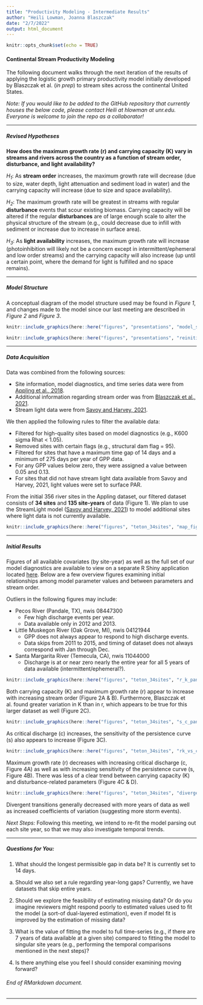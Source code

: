 ```yaml
---
title: "Productivity Modeling - Intermediate Results"
author: "Heili Lowman, Joanna Blaszczak"
date: "2/7/2022"
output: html_document
---
```


```r
knitr::opts_chunk$set(echo = TRUE)
```

#### Continental Stream Productivity Modeling

The following document walks through the next iteration of the results of applying the logistic growth primary productivity model initially developed by Blaszczak et al. (*in prep*) to stream sites across the continental United States.

*Note: If you would like to be added to the GitHub repository that currently houses the below code, please contact Heili at hlowman at unr.edu. Everyone is welcome to join the repo as a collaborator!*

***

##### Revised Hypotheses

**How does the maximum growth rate (r) and carrying capacity (K) vary in streams and rivers across the country as a function of stream order, disturbance, and light availability?**

*H~1~*: As **stream order** increases, the maximum growth rate will decrease (due to size, water depth, light attenuation and sediment load in water) and the carrying capacity will increase (due to size and space availability).

*H~2~*: The maximum growth rate will be greatest in streams with regular **disturbance** events that scour existing biomass. Carrying capacity will be altered if the regular **disturbances** are of large enough scale to alter the physical structure of the stream (e.g., could decrease due to infill with sediment or increase due to increase in surface area).

*H~3~*: As **light availability** increases, the maximum growth rate will increase (photoinhibition will likely not be a concern except in intermittent/ephemeral and low order streams) and the carrying capacity will also increase (up until a certain point, where the demand for light is fulfilled and no space remains).

***

##### Model Structure

A conceptual diagram of the model structure used may be found in *Figure 1*, and changes made to the model since our last meeting are described in *Figure 2* and *Figure 3*.

```r

knitr::include_graphics(here::here("figures", "presentations", "model_screenshot.png"))

```

```r

knitr::include_graphics(here::here("figures", "presentations", "reinitialization_screenshot.png"))

```

***

##### Data Acquisition

Data was combined from the following sources:

- Site information, model diagnostics, and time series data were from [Appling et al., 2018](https://www.sciencebase.gov/catalog/item/59bff507e4b091459a5e0982).
- Additional information regarding stream order was from [Blaszczak et al., 2021](https://www.sciencebase.gov/catalog/item/606f60afd34ef99870188ee5).
- Stream light data were from [Savoy and Harvey, 2021](https://www.sciencebase.gov/catalog/item/5f974adfd34e198cb77db168).

We then applied the following rules to filter the available data:

- Filtered for high-quality sites based on model diagnostics (e.g., K600 sigma Rhat < 1.05).
- Removed sites with certain flags (e.g., structural dam flag = 95).
- Filtered for sites that have a maximum time gap of 14 days and a minimum of 275 days per year of GPP data.
- For any GPP values below zero, they were assigned a value between 0.05 and 0.13.
- For sites that did not have stream light data available from Savoy and Harvey, 2021, light values were set to surface PAR.

From the initial 356 river sites in the Appling dataset, our filtered dataset consists of **34 sites** and **135 site-years** of data (Figure 1). We plan to use the StreamLight model ([Savoy and Harvey, 2021](https://www.sciencebase.gov/catalog/item/5f974adfd34e198cb77db168)) to model additional sites where light data is not currently available.

```r

knitr::include_graphics(here::here("figures", "teton_34sites", "map_fig_34sites.png"))

```

***

##### Initial Results

Figures of all available covariates (by site-year) as well as the full set of our model diagnostics are available to view on a separate R Shiny application located [here](https://hlowman.shinyapps.io/shiny/). Below are a few overview figures examining initial relationships among model parameter values and between parameters and stream order.

Outliers in the following figures may include:

- Pecos River (Pandale, TX), nwis 08447300
     - Few high discharge events per year.
     - Data available only in 2012 and 2013.
     
- Little Muskegon River (Oak Grove, MI), nwis 04121944
     - GPP does not always appear to respond to high discharge events.
     - Data skips from 2011 to 2015, and timing of dataset does not always correspond with Jan through Dec.
     
- Santa Margarita River (Temecula, CA), nwis 11044000
     - Discharge is at or near zero nearly the entire year for all 5 years of data available (intermittent/ephemeral?).

```r

knitr::include_graphics(here::here("figures", "teton_34sites", "r_k_paneled.jpg"))

```

Both carrying capacity (K) and maximum growth rate (r) appear to increase with increasing stream order (Figure 2A & B). Furthermore, Blaszczak et al. found greater variation in K than in r, which appears to be true for this larger dataset as well (Figure 2C).  

```r

knitr::include_graphics(here::here("figures", "teton_34sites", "s_c_paneled.jpg"))

```

As critical discharge (c) increases, the sensitivity of the persistence curve (s) also appears to increase (Figure 3C).

```r

knitr::include_graphics(here::here("figures", "teton_34sites", "rk_vs_cs.jpg"))

```

Maximum growth rate (r) decreases with increasing critical discharge (c, Figure 4A) as well as with increasing sensitivity of the persistence curve (s, Figure 4B). There was less of a clear trend between carrying capacity (K) and disturbance-related parameters (Figure 4C & D).

```r

knitr::include_graphics(here::here("figures", "teton_34sites", "divergences_paneled.jpg"))

```

Divergent transitions generally decreased with more years of data as well as increased coefficients of variation (suggesting more storm events).

*Next Steps:* Following this meeting, we intend to re-fit the model parsing out each site year, so that we may also investigate temporal trends.

***

##### Questions for You:

(1) What should the longest permissible gap in data be? It is currently set to 14 days.

(a) Should we also set a rule regarding year-long gaps? Currently, we have datasets that skip entire years.

(2) Should we explore the feasibility of estimating missing data? Or do you imagine reviewers might respond poorly to estimated values used to fit the model (a sort-of dual-layered estimation), even if model fit is improved by the estimation of missing data?

(3) What is the value of fitting the model to full time-series (e.g., if there are 7 years of data available at a given site) compared to fitting the model to singular site years (e.g., performing the temporal comparisons mentioned in the next steps)?

(4) Is there anything else you feel I should consider examining moving forward?

###### End of RMarkdown document.

***
